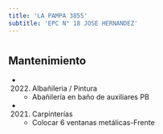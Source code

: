 ```yaml
---
title: 'LA PAMPA 3855'
subtitle: 'EPC N° 18 JOSE HERNANDEZ'
---
```


#


## Mantenimiento

*  (2022) Albañileria / Pintura 
    + Abañilería en baño de auxiliares PB

*  (2021) Carpinterías 
    + Colocar 6 ventanas metálicas-Frente




